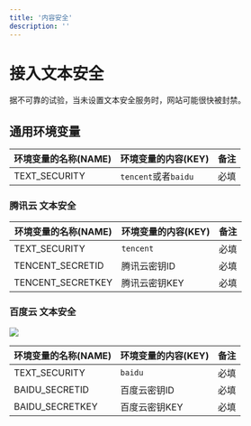 ```yaml
---
title: '内容安全'
description: ''
---
```

# 接入文本安全

<Warning>
    据不可靠的试验，当未设置文本安全服务时，网站可能很快被封禁。
</Warning>

## 通用环境变量

| 环境变量的名称(NAME) | 环境变量的内容(KEY)       | 备注 |
|---------------|--------------------|----|
| TEXT_SECURITY | `tencent`或者`baidu` | 必填 |

### 腾讯云 文本安全

| 环境变量的名称(NAME)     | 环境变量的内容(KEY) | 备注 |
|-------------------|--------------|----|
| TEXT_SECURITY     | `tencent`    | 必填 |
| TENCENT_SECRETID  | 腾讯云密钥ID      | 必填 |
| TENCENT_SECRETKEY | 腾讯云密钥KEY     | 必填 |

### 百度云 文本安全

![](/images/content-safe/baidu.png)

| 环境变量的名称(NAME)     | 环境变量的内容(KEY) | 备注 |
|-------------------|--------------|----|
| TEXT_SECURITY     | `baidu`      | 必填 |
| BAIDU_SECRETID  | 百度云密钥ID      | 必填 |
| BAIDU_SECRETKEY | 百度云密钥KEY     | 必填 |

